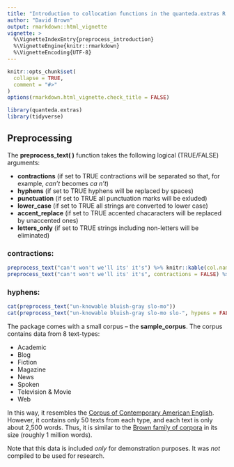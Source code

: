 ```yaml
---
title: "Introduction to collocation functions in the quanteda.extras R package"
author: "David Brown"
output: rmarkdown::html_vignette
vignette: >
  %\VignetteIndexEntry{preprocess_introduction}
  %\VignetteEngine{knitr::rmarkdown}
  %\VignetteEncoding{UTF-8}
---
```


```r
knitr::opts_chunk$set(
  collapse = TRUE,
  comment = "#>"
)
options(rmarkdown.html_vignette.check_title = FALSE)
```


```r
library(quanteda.extras)
library(tidyverse)
```


## Preprocessing

The  **preprocess_text( )** function takes the following logical (TRUE/FALSE) arguments:

* **contractions** (if set to TRUE contractions will be separated so that, for example, *can't* becomes *ca n't*)
* **hyphens** (if set to TRUE hyphens will be replaced by spaces)
* **punctuation** (if set to TRUE all punctuation marks will be exluded)
* **lower_case** (if set to TRUE all strings are converted to lower case)
* **accent_replace** (if set to TRUE accented chacaracters will be replaced by unaccented ones)
* **letters_only** (if set to TRUE strings including non-letters will be eliminated)

### contractions:

```r
preprocess_text("can't won't we'll its' it's") %>% knitr::kable(col.names = "")
preprocess_text("can't won't we'll its' it's", contractions = FALSE) %>% knitr::kable(col.names = "")
```

### hyphens:

```r
cat(preprocess_text("un-knowable bluish-gray slo-mo"))
cat(preprocess_text("un-knowable bluish-gray slo-mo slo-", hypens = FALSE))
```


The package comes with a small corpus -- the **sample_corpus**. The corpus contains data from 8 text-types:

* Academic
* Blog
* Fiction
* Magazine
* News
* Spoken
* Television & Movie
* Web

In this way, it resembles the [Corpus of Contemporary American English](https://www.english-corpora.org/coca/). However, it contains only 50 texts from each type, and each text is only about 2,500 words. Thus, it is similar to the [Brown family of corpora](https://www1.essex.ac.uk/linguistics/external/clmt/w3c/corpus_ling/content/corpora/list/private/brown/brown.html) in its size (roughly 1 million words).

Note that this data is included *only* for demonstration purposes. It was *not* compiled to be used for research.

